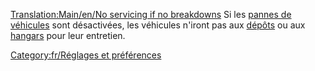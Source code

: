[[Translation:Main/en/No servicing if no breakdowns]]
Si les [[Main/en/Difficulté/Fr#Pannes de véhicules|pannes de véhicules]] sont désactivées, les véhicules n'iront pas aux [[Main/fr/Dépôts|dépôts]] ou aux [[Main/fr/Dépôts|hangars]] pour leur entretien.

[[Category:fr/Réglages et préférences]]
{{fr/Amorce}}
